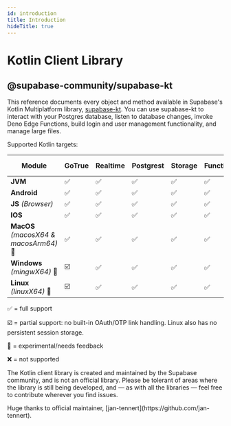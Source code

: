 ```yaml
---
id: introduction
title: Introduction
hideTitle: true
---
```


<div className="flex items-start gap-6 not-prose" id="introduction">
    <IconMenuKotlin width={35} height={35} />
    <div className="flex flex-col gap-2">
        <h1 className="text-3xl text-scale-1200 m-0">Kotlin Client Library</h1>
        <h2 className="text-base font-mono text-scale-1100">@supabase-community/supabase-kt</h2>
    </div>
</div>

<div className="max-w-xl">

This reference documents every object and method available in Supabase's Kotlin Multiplatform library, [supabase-kt](https://github.com/supabase-community/supabase-kt). You can use supabase-kt to interact with your Postgres database, listen to database changes, invoke Deno Edge Functions, build login and user management functionality, and manage large files.

Supported Kotlin targets:

| **Module**                              | **GoTrue** | **Realtime** | **Postgrest** | **Storage** | **Functions** | **Apollo-GraphQL** |
| --------------------------------------- | ---------- | ------------ | ------------- | ---------- | ------------- |------------------ |
| **JVM**                                 | ✅          | ✅            | ✅             | ✅           | ✅             | ✅                  |
| **Android**                             | ✅          | ✅            | ✅             | ✅           | ✅             | ✅                  |
| **JS** *(Browser)*                      | ✅          | ✅            | ✅             | ✅           | ✅             | ✅                  |
| **IOS**                                 | ✅          | ✅            | ✅             | ✅           | ✅             | ✅                  |
| **MacOS**  *(macosX64 & macosArm64)* 🚧 | ✅          | ✅            | ✅             | ✅           | ✅             | ✅                  |
| **Windows** *(mingwX64)*   🚧           | ☑️         | ✅            | ✅             | ✅           | ✅             | ❌                  |
| **Linux** *(linuxX64)*  🚧              | ☑️         | ✅            | ✅             | ✅           | ✅             | ❌                  |

✅ = full support

☑️ = partial support: no built-in OAuth/OTP link handling. Linux also has no persistent session storage.

🚧 = experimental/needs feedback

❌ = not supported

</div>

<div className="max-w-xl bg-slate-300 px-4 py-2 rounded-md">
<p>The Kotlin client library is created and maintained by the Supabase community, and is not an official library. Please be tolerant of areas where the library is still being developed, and — as with all the libraries — feel free to contribute wherever you find issues.</p>

<p>Huge thanks to official maintainer, [jan-tennert](https://github.com/jan-tennert).</p>

</div>
